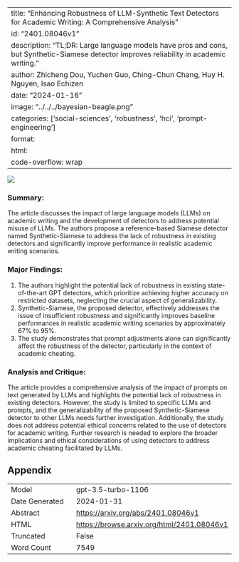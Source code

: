 
---
title: "Enhancing Robustness of LLM-Synthetic Text Detectors for Academic Writing: A Comprehensive Analysis"
id: "2401.08046v1"
description: "TL;DR: Large language models have pros and cons, but Synthetic-Siamese detector improves reliability in academic writing."
author: Zhicheng Dou, Yuchen Guo, Ching-Chun Chang, Huy H. Nguyen, Isao Echizen
date: "2024-01-16"
image: "../../../bayesian-beagle.png"
categories: ['social-sciences', 'robustness', 'hci', 'prompt-engineering']
format:
  html:
    code-overflow: wrap
---

![](None)

### **Summary:**
The article discusses the impact of large language models (LLMs) on academic writing and the development of detectors to address potential misuse of LLMs. The authors propose a reference-based Siamese detector named Synthetic-Siamese to address the lack of robustness in existing detectors and significantly improve performance in realistic academic writing scenarios.

### **Major Findings:**
1. The authors highlight the potential lack of robustness in existing state-of-the-art GPT detectors, which prioritize achieving higher accuracy on restricted datasets, neglecting the crucial aspect of generalizability.
2. Synthetic-Siamese, the proposed detector, effectively addresses the issue of insufficient robustness and significantly improves baseline performances in realistic academic writing scenarios by approximately 67% to 95%.
3. The study demonstrates that prompt adjustments alone can significantly affect the robustness of the detector, particularly in the context of academic cheating.

### **Analysis and Critique:**
The article provides a comprehensive analysis of the impact of prompts on text generated by LLMs and highlights the potential lack of robustness in existing detectors. However, the study is limited to specific LLMs and prompts, and the generalizability of the proposed Synthetic-Siamese detector to other LLMs needs further investigation. Additionally, the study does not address potential ethical concerns related to the use of detectors for academic writing. Further research is needed to explore the broader implications and ethical considerations of using detectors to address academic cheating facilitated by LLMs.

## Appendix

|          |          |
|----------|----------|
| Model     | gpt-3.5-turbo-1106       |
| Date Generated     | 2024-01-31       |
| Abstract | [https://arxiv.org/abs/2401.08046v1](https://arxiv.org/abs/2401.08046v1)        |
| HTML     | [https://browse.arxiv.org/html/2401.08046v1](https://browse.arxiv.org/html/2401.08046v1)       |
| Truncated       | False       |
| Word Count       | 7549       |